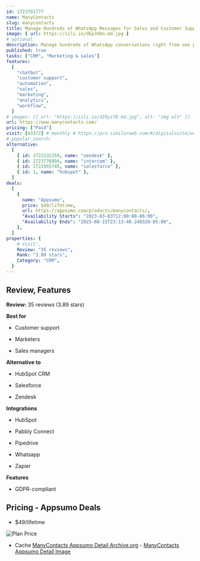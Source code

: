 ```yaml
---
id: 1723781777
name: ManyContacts
slug: manycontacts
title: Manage Hundreds of WhatsApp Messages for Sales and Customer Support (Now With Chatbots & Funnels!)
image: { url: https://iili.io/dEpJXbn.md.jpg }
# optional
description: Manage hundreds of WhatsApp conversations right from one placeEnjoy top-notch sales and customer support
published: true
tasks: ["CRM", "Marketing & sales"]
features:
  [
    "chatbot",
    "customer support",
    "automation",
    "sales",
    "marketing",
    "analytics",
    "workflow",
  ]
# images: [{ url: "https://iili.io/dI8yiYB.md.jpg", alt: "img alt" }]
url: https://www.manycontacts.com/
pricing: ["Paid"]
visit: [43372] # monthly # https://pro.similarweb.com/#/digitalsuite/websiteanalysis/home
# popular_search:
alternative:
  [
    { id: 1723132359, name: "zendesk" },
    { id: 1723776894, name: "intercom" },
    { id: 1722565745, name: "salesforce" },
    { id: 1, name: "hubspot" },
  ]
deals:
  [
    {
      name: "Appsumo",
      price: $49/lifetime,
      url: https://appsumo.com/products/manycontacts/,
      "Availability Starts": "2023-03-03T12:00:00-06:00",
      "Availability Ends": "2025-08-15T23:13:48.240320-05:00",
    },
  ]
properties: {
    # Visit:,
    Review: "35 reviews",
    Rank: "3.89 stars",
    Category: "CRM",
  }
---
```


## Review, Features

**Review:** 35 reviews (3.89 stars)

**Best for**

- Customer support

- Marketers

- Sales managers

**Alternative to**

- HubSpot CRM

- Salesforce

- Zendesk

**Integrations**

- HubSpot

- Pabbly Connect

- Pipedrive

- Whatsapp

- Zapier

**Features**

- GDPR-compliant

## Pricing - Appsumo Deals

- $49/lifetime

<Img src="https://iili.io/dEp54cB.png" alt="Plan Price" />

- Cache [ManyContacts Appsumo Detail Archive.org](https://web.archive.org/web/*/https://appsumo.com/products/manycontacts/) - [ManyContacts Appsumo Detail Image](https://iili.io/dEp7fVf.png)
